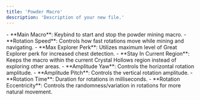 ```yaml
---
title: 'Powder Macro'
description: 'Description of your new file.'
---
```


<Accordion title="Settings" icon="gear" iconType="duotone">
  - **Main Macro**: Keybind to start and stop the powder mining macro.
  - **Rotation Speed**: Controls how fast rotations move while mining and navigating.
  - **Max Explorer Perk**: Utilizes maximum level of Great Explorer perk for increased chest detection.
  - **Stay In Current Region**: Keeps the macro within the current Crystal Hollows region instead of exploring other areas.
  - **Amplitude Yaw**: Controls the horizontal rotation amplitude.
  - **Amplitude Pitch**: Controls the vertical rotation amplitude.
  - **Rotation Time**: Duration for rotations in milliseconds.
  - **Rotation Eccentricity**: Controls the randomness/variation in rotations for more natural movement.
</Accordion>